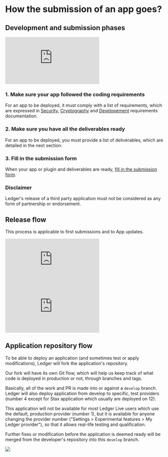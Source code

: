 

# How the submission of an app goes?

## Development and submission phases

<div style={{width: "100%"}} className="center">
  <div style={{position: "relative", paddingBottom: "56.25%", paddingTop: 0, height: 0}}>
    <iframe title="Live App Structure" frameBorder="0" style={{position: "absolute", top: 0, left: 0, width: "100%", height: "100%"}} src="https://view.genial.ly/65521d0b3f30120011106193" type="text/html" allowscriptaccess="always" allowFullScreen={true} scrolling="yes" allownetworking="all"></iframe>
  </div>
</div>


### 1. Make sure your app followed the coding requirements

For an app to be deployed, it must comply with a list of requirements, which are expressed in [Security](../integration/requirements/security), [Cryptography](../integration/requirements/cryptography) and [Developement](../integration/requirements/development) requirements documentation.

### 2. Make sure you have all the deliverables ready

For an app to be deployed, you must provide a list of deliverables, which are detailed in the next section.

### 3. Fill in the submission form

When your app or plugin and deliverables are ready, [fill in the submission form](./submission-form).

### Disclaimer

Ledger's release of a third party application must not be considered as any form of partnership or endorsement.

## Release flow

This process is applicable to first submissions and to App updates.

<div style={{width: "100%"}} className="center desktop">
  <div style={{position: "relative", paddingBottom: "56.25%", paddingTop: 0, height: "1000px"}}>
    <iframe title="Live App Structure" frameBorder="0" style={{position: "absolute", top: 0, left: 0, width: "100%", height: "100%"}} src="https://view.genial.ly/655389953d9cc90010ff9fbc" type="text/html" allowscriptaccess="always" allowFullScreen={true} scrolling="yes" allownetworking="all"></iframe>
  </div>
</div>

<div className="mobile">
  <iframe title="Ledger Dev Journey" frameBorder="0" style={{position: "absolute", left: "15px", width: "100%", height: "100%"}} src="https://view.genial.ly/655389953d9cc90010ff9fbc" type="text/html" allowscriptaccess="always" allowFullScreen={true} scrolling="yes" allownetworking="all"></iframe>
</div>

## Application repository flow

To be able to deploy an application (and sometimes test or apply modifications), Ledger will fork the application's repository.

Our fork will have its own Git flow, which will help us keep track of what code is deployed in production or not, through branches and tags.

Basically, all of the work and PR is made into or against a `develop` branch. Ledger will also deploy application from develop to specific, test providers (number 4 except for Stax application which usually are deployed on 12).

This application will not be available for most Ledger Live users which use the default, production provider (number 1),
but it is available for anyone changing the provider number ("Settings > Experimental features > My Ledger provider"),
so that it allows real-life testing and qualification.

Further fixes or modification before the application is deemed ready will be merged from the developer's repository into this `develop` branch.

<img src="/device-app/fork-app.png"/>
